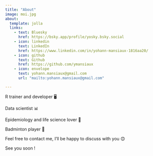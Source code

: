 ```yaml
---
title: "About"
image: moi.jpg
about:
  template: jolla
  links:
    - text: Bluesky
      href: https://bsky.app/profile/yosky.bsky.social
    - icon: linkedin
      text: LinkedIn
      href: https://www.linkedin.com/in/yohann-mansiaux-1816aa20/
    - icon: github
      text: Github
      href: https://github.com/ymansiaux
    - icon: envelope
      text: yohann.mansiaux@gmail.com
      url: "mailto:yohann.mansiaux@gmail.com"

---
```


R trainer and developer 🖥️

Data scientist 📊

Epidemiology and life science lover 🦠

Badminton player 🏸

Feel free to contact me, I'll be happy to discuss with you 😊

See you soon !

